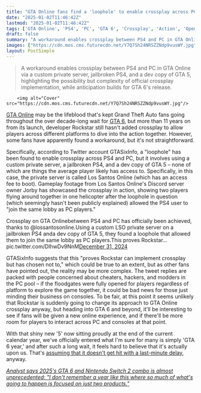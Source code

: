 ```yaml
---
title: "GTA Online fans find a 'loophole' to enable crossplay across PC and PS4, and apparently all you need is a jailbroken console, a dev copy of GTA 5, and access to a private server"
date: "2025-01-02T11:46:42Z"
lastmod: "2025-01-02T11:46:42Z"
tags: ['GTA Online', 'PS4', 'PC', 'GTA 6', 'Crossplay', 'Action', 'Open World']
draft: false
summary: "A workaround enables crossplay between PS4 and PC in GTA Online via a custom private server, jailbroken PS4, and a dev copy of GTA 5, highlighting the possibility but complexity of official crossplay implementation, while anticipation builds for GTA 6's release."
images: ["https://cdn.mos.cms.futurecdn.net/Y7Q7Sh24NRSZZNdp9vusWY.jpg"]
layout: PostSimple
---
```

> A workaround enables crossplay between PS4 and PC in GTA Online via a custom private server, jailbroken PS4, and a dev copy of GTA 5, highlighting the possibility but complexity of official crossplay implementation, while anticipation builds for GTA 6's release.


        <img alt="Cover" src="https://cdn.mos.cms.futurecdn.net/Y7Q7Sh24NRSZZNdp9vusWY.jpg"/>
        
[<u>GTA Online</u>](https://www.gamesradar.com/gta-online-guide/) may be the lifeblood that's kept Grand Theft Auto fans going throughout the over decade-long wait for [<u>GTA 6</u>](https://www.gamesradar.com/gta-6-guide/), but more than 11 years on from its launch, developer Rockstar still hasn't added crossplay to allow players across different platforms to dive into the action together. However, some fans have apparently found a workaround, but it's not straightforward.

Specifically, according to Twitter account GTASixInfo, a "loophole" has been found to enable crossplay across PS4 and PC, but it involves using a custom private server, a jailbroken PS4, and a dev copy of GTA 5 – none of which are things the average player likely has access to. Specifically, in this case, the private server is called Los Santos Online (which has an access fee to boot). Gameplay footage from Los Santos Online's Discord server owner Jorby has showcased the crossplay in action, showing two players flying around together in one helicopter after the loophole in question (which seemingly hasn't been publicly explained) allowed the PS4 user to "join the same lobby as PC players." 

Crossplay on GTA Onlinebetween PS4 and PC has officially been achieved, thanks to @lossantosonline.Using a custom LSO private server on a jailbroken PS4 anda dev copy of GTA 5, they found a loophole that allowed them to join the same lobby as PC players.This proves Rockstar… pic.twitter.com/DIhwDv9NnM[December 31, 2024](https://twitter.com/GTASixInfo/status/1874202285946937842)

GTASixInfo suggests that this "proves Rockstar can implement crossplay but has chosen not to," which could be true to an extent, but as other fans have pointed out, the reality may be more complex. The tweet replies are packed with people concerned about cheaters, hackers, and modders in the PC pool – if the floodgates were fully opened for players regardless of platform to explore the game together, it could be bad news for those just minding their business on consoles. To be fair, at this point it seems unlikely that Rockstar is suddenly going to change its approach to GTA Online crossplay anyway, but heading into GTA 6 and beyond, it'll be interesting to see if fans will be given a new online experience, and if there'll be more room for players to interact across PC and consoles at that point.

With that shiny new '5' now sitting proudly at the end of the current calendar year, we've officially entered what I'm sure for many is simply 'GTA 6 year,' and after such a long wait, it feels hard to believe that it's actually upon us. That's [<u>assuming that it doesn't get hit with a last-minute delay</u>](https://www.gamesradar.com/games/grand-theft-auto/rockstar-games-wont-know-if-gta-6-can-hit-2025-yet-because-gta-4s-delay-was-made-4-months-before-the-original-release-date-says-former-dev/), anyway. 

[<u><em>Analyst says 2025's GTA 6 and Nintendo Switch 2 combo is almost unprecedented: "I don't remember a year like this where so much of what's going to happen is focused on just two products."</em></u>](https://www.gamesradar.com/games/grand-theft-auto/analyst-says-2025s-gta-6-and-nintendo-switch-2-combo-is-almost-unprecedented-i-dont-remember-a-year-like-this-where-so-much-of-whats-going-to-happen-is-focused-on-just-two-products/)
        